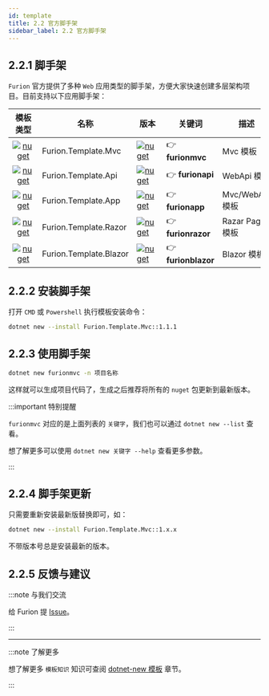 ```yaml
---
id: template
title: 2.2 官方脚手架
sidebar_label: 2.2 官方脚手架
---
```


## 2.2.1 脚手架

`Furion` 官方提供了多种 `Web` 应用类型的脚手架，方便大家快速创建多层架构项目。目前支持以下应用脚手架：

| 模板类型                                                                                                            | 名称                   | 版本   | 关键词              | 描述             |
| :-----------------------------------------------------------------------------------------------------------------: | ---------------------- | ------ | ------------------- | ---------------- |
| [![nuget](https://shields.io/badge/-Nuget-yellow?cacheSeconds=604800)](https://www.nuget.org/packages/Furion.Template.Mvc/)    | Furion.Template.Mvc    | [![nuget](https://img.shields.io/nuget/v/Furion.Template.Mvc.svg?cacheSeconds=10800)](https://www.nuget.org/packages/Furion.Template.Mvc/) | 👉 **furionmvc**    | Mvc 模板         |
| [![nuget](https://shields.io/badge/-Nuget-yellow?cacheSeconds=604800)](https://www.nuget.org/packages/Furion.Template.Api/)    | Furion.Template.Api    | [![nuget](https://img.shields.io/nuget/v/Furion.Template.Api.svg?cacheSeconds=10800)](https://www.nuget.org/packages/Furion.Template.Api/) | 👉 **furionapi**    | WebApi 模板      |
| [![nuget](https://shields.io/badge/-Nuget-yellow?cacheSeconds=604800)](https://www.nuget.org/packages/Furion.Template.App/)    | Furion.Template.App    | [![nuget](https://img.shields.io/nuget/v/Furion.Template.App.svg?cacheSeconds=10800)](https://www.nuget.org/packages/Furion.Template.App/) | 👉 **furionapp**    | Mvc/WebApi 模板  |
| [![nuget](https://shields.io/badge/-Nuget-yellow?cacheSeconds=604800)](https://www.nuget.org/packages/Furion.Template.Razor/)  | Furion.Template.Razor  | [![nuget](https://img.shields.io/nuget/v/Furion.Template.Razor.svg?cacheSeconds=10800)](https://www.nuget.org/packages/Furion.Template.Razor/) | 👉 **furionrazor**  | Razar Pages 模板 |
| [![nuget](https://shields.io/badge/-Nuget-yellow?cacheSeconds=604800)](https://www.nuget.org/packages/Furion.Template.Blazor/) | Furion.Template.Blazor | [![nuget](https://img.shields.io/nuget/v/Furion.Template.Blazor.svg?cacheSeconds=10800)](https://www.nuget.org/packages/Furion.Template.Blazor/) | 👉 **furionblazor** | Blazor 模板      |

## 2.2.2 安装脚手架

打开 `CMD` 或 `Powershell` 执行模板安装命令：

```bash
dotnet new --install Furion.Template.Mvc::1.1.1
```

## 2.2.3 使用脚手架

```bash
dotnet new furionmvc -n 项目名称
```

这样就可以生成项目代码了，生成之后推荐将所有的 `nuget` 包更新到最新版本。

:::important 特别提醒

`furionmvc` 对应的是上面列表的 `关键字`，我们也可以通过 `dotnet new --list` 查看。

想了解更多可以使用 `dotnet new 关键字 --help` 查看更多参数。

:::

## 2.2.4 脚手架更新

只需要重新安装最新版替换即可，如：

```bash
dotnet new --install Furion.Template.Mvc::1.x.x
```

不带版本号总是安装最新的版本。

## 2.2.5 反馈与建议

:::note 与我们交流

给 Furion 提 [Issue](https://gitee.com/monksoul/Furion/issues/new?issue)。

:::

---

:::note 了解更多

想了解更多 `模板知识` 知识可查阅 [dotnet-new 模板](https://docs.microsoft.com/zh-cn/dotnet/core/tools/dotnet-new) 章节。

:::
